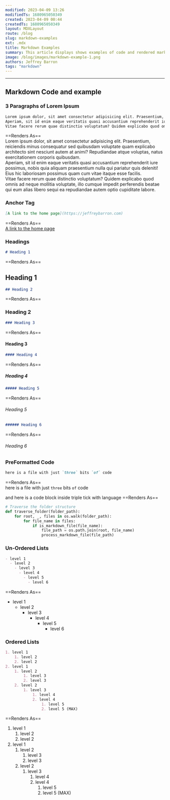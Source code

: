 ```yaml
---
modified: 2023-04-09 13:26
modifiedTs: 1680965050349  
created: 2023-04-09 00:44
createdTs: 1680965050349  
layout: MDXLayout  
route: /blog  
slug: markdown-examples  
ext: .mdx
title: Markdown Examples  
summary: This article displays shows examples of code and rendered markdown
image: /blog/images/markdown-example-1.png
authors: Jeffrey Barron
tags: "markdown"
---
```


---

## Markdown Code and example

### 3 Paragraphs of Lorem Ipsum
``` md
Lorem ipsum dolor, sit amet consectetur adipisicing elit. Praesentium, reiciendis minus consequatur sed quibusdam voluptate quam explicabo architecto sint nesciunt autem at animi? Repudiandae atque voluptas, natus exercitationem corporis quibusdam.  
Aperiam, sit id enim eaque veritatis quasi accusantium reprehenderit iure possimus, nobis quia aliquam praesentium nulla qui pariatur quis deleniti! Eius hic laboriosam possimus quam cum vitae itaque esse facilis.  
Vitae facere rerum quae distinctio voluptatum? Quidem explicabo quod omnis ad neque mollitia voluptate, illo cumque impedit perferendis beatae qui eum alias libero sequi ea repudiandae autem optio cupiditate labore.  
```
==Renders As==  
Lorem ipsum dolor, sit amet consectetur adipisicing elit. Praesentium, reiciendis minus consequatur sed quibusdam voluptate quam explicabo architecto sint nesciunt autem at animi? Repudiandae atque voluptas, natus exercitationem corporis quibusdam.  
Aperiam, sit id enim eaque veritatis quasi accusantium reprehenderit iure possimus, nobis quia aliquam praesentium nulla qui pariatur quis deleniti! Eius hic laboriosam possimus quam cum vitae itaque esse facilis.  
Vitae facere rerum quae distinctio voluptatum? Quidem explicabo quod omnis ad neque mollitia voluptate, illo cumque impedit perferendis beatae qui eum alias libero sequi ea repudiandae autem optio cupiditate labore.  

### Anchor Tag
```md 
[A link to the home page](https://jeffreybarron.com)
```
==Renders As==  
[A link to the home page](https://jeffreybarron.com)

### Headings

```md
# Heading 1
```
==Renders As==  
## Heading 1

``` md
## Heading 2
```
==Renders As==  
### Heading 2

``` md
### Heading 3
```
==Renders As==  
#### Heading 3

``` md
#### Heading 4
```
==Renders As==  
##### Heading 4

``` md
##### Heading 5
```
==Renders As==  
###### Heading 5

``` md
###### Heading 6
```
==Renders As==  
###### Heading 6

### PreFormatted Code

``` md
here is a file with just `three` bits `of` code
```
==Renders As==  
here is a file with just `three` bits `of` code

and here is a code block inside triple tick with language 
==Renders As==  
``` python
# Traverse the folder structure
def traverse_folder(folder_path):
    for root, _, files in os.walk(folder_path):
        for file_name in files:
            if is_markdown_file(file_name):
                file_path = os.path.join(root, file_name)
                process_markdown_file(file_path)

```

### Un-Ordered Lists

``` md
- level 1
  - level 2
    - level 3
      - level 4
        - level 5
          - level 6
```
==Renders As==  
- level 1
  - level 2
    - level 3
      - level 4
        - level 5
          - level 6

### Ordered Lists
``` md
1. level 1
    1. level 2
    2. level 2
2. level 1
    1. level 2
        1. level 3
        2. level 3
    2. level 2
        1. level 3
            1. level 4
            2. level 4
                1. level 5
                2. level 5 (MAX)
```
==Renders As==  
1. level 1
    1. level 2
    2. level 2
2. level 1
    1. level 2
        1. level 3
        2. level 3
    2. level 2
        1. level 3
            1. level 4
            2. level 4
                1. level 5
                2. level 5 (MAX)
